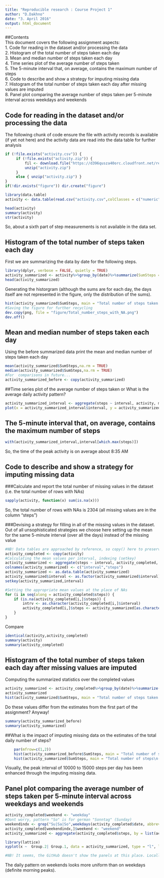 ---
title: "Reproducible research : Course Project 1"
author: "D.Dakhno"
date: "3. April 2016"
output: html_document
---

  
##Contents  
This document covers the following assignment aspects:  
1. Code for reading in the dataset and/or processing the data  
2. Histogram of the total number of steps taken each day  
3. Mean and median number of steps taken each day  
4. Time series plot of the average number of steps taken  
5. The 5-minute interval that, on average, contains the maximum number of steps  
6. Code to describe and show a strategy for imputing missing data  
7. Histogram of the total number of steps taken each day after missing values are imputed  
8. Panel plot comparing the average number of steps taken per 5-minute interval across weekdays and weekends  



## Code for reading in the dataset and/or processing the data

The following chunk of code ensure the file with activity records is available 
 (if yet not here) and the activity data are read into the 
data table for further analysis

```{r, echo = TRUE}
if (!file.exists("activity.csv")) {
     if (!file.exists("activity.zip")) {
         fil <- download.file("https://d396qusza40orc.cloudfront.net/repdata%2Fdata%2Factivity.zip", destfile = "activity.zip", mode = "wb")
         unzip("activity.zip")
     } 
     else { unzip("activity.zip") }
}
if(!dir.exists("figure")) dir.create("figure")

library(data.table)
activity <- data.table(read.csv("activity.csv",colClasses = c("numeric","Date","numeric")))
```
```{r, echo = TRUE}
head(activity)
summary(activity)
str(activity)
```  
So, about a sixth part of step measurements is not available in the data set.  

## Histogram of the total number of steps taken each day
First we are summarizing the data by date for the following steps.

```{r, echo = TRUE}
library(dplyr, verbose = FALSE, quietly = TRUE)
activity_summarized <- activity%>%group_by(date)%>%summarize(SumSteps = sum(steps), MeanSteps = mean(steps), MedianSteps = median(steps))
head(activity_summarized)
```
Generating the historgram (although the sums are for each day, the days itself are not represented in the figure, only the distribution of the sums).
```{r, echo = TRUE}
hist(activity_summarized$SumSteps, main = "Total number of steps taken each day\n(NAs not treated)", xlab = "Total steps per day", col = "blue", ylim = c(0,40))
#Saving the figure for further recycling
dev.copy(png, file = "figure/Total_number_steps_with_NA.png")
dev.off()
```

## Mean and median number of steps taken each day  
Using the before summarized data print the mean and median number of steps taken each day
```{r, echo = TRUE}
mean(activity_summarized$SumSteps,na.rm = TRUE)
median(activity_summarized$SumSteps,na.rm = TRUE)
#For  comparisons in future...
activity_summarized_before <- copy(activity_summarized)
```
##Time series plot of the average number of steps taken or What is the average daily activity pattern?
```{r, echo = TRUE}
activity_summarized_interval <- aggregate(steps ~ interval, activity, mean)    
plot(x = activity_summarized_interval$interval, y = activity_summarized_interval$steps, type="l", xlab = "Interval", ylab = "Number of steps, avg." , main = "Average daily activity pattern", lwd = 2, col = "red")
```  


## The 5-minute interval that, on average, contains the maximum number of steps

```{r, echo = TRUE}
with(activity_summarized_interval,interval[which.max(steps)])
```  
So, the time of the peak activity is on average about 8:35 AM

## Code to describe and show a strategy for imputing missing data

###Calculate and report the total number of missing values in the dataset (i.e. the total number of rows with NAs)
```{r, echo = TRUE}
sapply(activity, function(x) sum(is.na(x)))
```
So, the total number of rows with NAs is 2304 (all missing values are in the column "steps")  

###Devising a strategy for filling in all of the missing values in the dataset.
Out of all unsophisticated strategies we choose here setting up the mean for the same 5-minute interval (over all the days) instead of the missing value
```{r, echo = TRUE}
#NB! Data tables are approached by reference, so copy() here to preserve the original data
activity_completed <- copy(activity)
#Calculating the mean values per interval, indexing (setkey)
activity_summarized <- aggregate(steps ~ interval, activity_completed, mean)
colnames(activity_summarized) <- c("interval","steps")
activity_summarized <- as.data.table(activity_summarized)
activity_summarized$interval <- as.factor(activity_summarized$interval)
setkey(activity_summarized,interval)

#Setting the appropriate mean values at the place of NAs
for (i in seq(along = activity_completed$steps)) {
    if (is.na(activity_completed[i,]$steps)) {
        intrv <- as.character(activity_completed[i,]$interval)
        activity_completed[i,]$steps <- activity_summarized[as.character(intrv)]$steps
    }
}
```
Compare
```{r, echo = TRUE}
identical(activity,activity_completed)
summary(activity)
summary(activity_completed)
```

## Histogram of the total number of steps taken each day after missing values are imputed
Computing the summarized statistics over the completed values
```{r, echo = TRUE}
activity_summarized <- activity_completed%>%group_by(date)%>%summarize(SumSteps = sum(steps, na.rm = TRUE), MeanSteps = mean(steps, na.rm = TRUE), MedianSteps = median(steps, na.rm = TRUE))
activity_summarized
hist(activity_summarized$SumSteps, main = "Total number of steps taken each day\n(NAs substituted with means across an interval)", xlab = "Total steps per day", col = "blue", ylim = c(0,40))  
```  

Do these values differ from the estimates from the first part of the assignment?
Anyway!

```{r, echo = TRUE}
summary(activity_summarized_before)
summary(activity_summarized)
```
  

##What is the impact of imputing missing data on the estimates of the total daily number of steps?


```{r, echo = TRUE}
    par(mfrow=c(1,2))
    hist(activity_summarized_before$SumSteps, main = "Total number of steps taken each day\n(NAs not treated)", xlab = "Total steps per day", col = "blue", ylim = c(0,40))
    hist(activity_summarized$SumSteps, main = "Total number of steps\n(NAs substituted)", xlab = "Total steps per day", col = "blue", ylim = c(0,40))
```


Visually, the peak interval of 10000 to 15000 steps per day has been enhanced through the imputing missing data.

## Panel plot comparing the average number of steps taken per 5-minute interval across weekdays and weekends

```{r, echo = TRUE}
activity_completed$weekend <- "weekday"
#Dont worry, pattern "So" is for german "Sonntag" (Sunday)
weekendindx <- grep("Su|Sa|So",weekdays(activity_completed$date, abbreviate = TRUE))
activity_completed[weekendindx,]$weekend <- "weekend"
activity_summarized <- aggregate(activity_completed$steps, by = list(activity_completed$weekend , activity_completed$interval), mean)

library(lattice)
xyplot(x ~  Group.2| Group.1, data = activity_summarized, type = "l", layout = c(1, 2), lty=1, xlab = "Interval", ylab = "Number of steps")

#NB! It seems, the GitHub doesn't show the panels at this place. Locally my RStudio can generate it. So. fetch and try it by You!
```    
  
The daily pattern on weekends looks more uniform than  on weekdays (definite  morning peaks).
